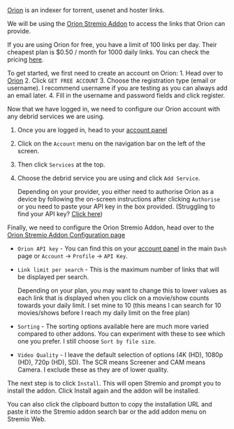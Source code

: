 [Orion](https://orionoid.com/) is an indexer for torrent, usenet and hoster links. 

We will be using the [Orion Stremio Addon](https://github.com/gorlev/orion-stremio-addon) to access the links that Orion can provide.

If you are using Orion for free, you have a limit of 100 links per day. Their cheapest plan is $0.50 / month for 1000 daily links. 
You can check the pricing [here](https://orionoid.com/#packages).

To get started, we first need to create an account on Orion:
    1. Head over to [Orion](https://orionoid.com/)
    2. Click `GET FREE ACCOUNT`
    3. Choose the registration type (email or username). I recommend username if you are testing as you can always add an email later.
    4. Fill in the username and password fields and click register.

Now that we have logged in, we need to configure our Orion account with any debrid services we are using.
1. Once you are logged in, head to your [account panel](https://panel.orionoid.com/)
2. Click on the `Account` menu on the navigation bar on the left of the screen.
3. Then click `Services` at the top.
4. Choose the debrid service you are using and click `Add Service`.

    Depending on your provider, you either need to authorise Orion as a device by following the on-screen instructions after clicking `Authorise` or you need to paste your API key in the box provided. (Struggling to find your API key? [Click here](faq#where-can-i-find-my-debrid-api-key))

Finally, we need to configure the Orion Stremio Addon, head over to the [Orion Stremio Addon Configuration page](https://5a0d1888fa64-orion.baby-beamup.club/configure)
- `Orion API key` - You can find this on your [account panel](https://panel.orionoid.com/) in the main `Dash` page or `Account` -> `Profile` -> `API Key`.
- `Link limit per search` - This is the maximum number of links that will be displayed per search.

    Depending on your plan, you may want to change this to lower values as each link that is displayed when you click on a movie/show counts towards your daily limit. I set mine to 10 (this means I can search for 10 movies/shows before I reach my daily limit on the free plan)

- `Sorting` - The sorting options available here are much more varied compared to other addons. You can experiment with these to see which one you prefer. I still choose `Sort by file size`.
- `Video Quality` - I leave the default selection of options (4K (HD), 1080p (HD), 720p (HD), SD). The SCR means Screener and CAM means Camera. I exclude these as they are of lower quality.

The next step is to click `Install`. This will open Stremio and prompt you to install the addon. Click Install again and the addon will be installed.

You can also click the clipboard button to copy the installation URL and paste it into the Stremio addon search bar or the add addon menu on Stremio Web.